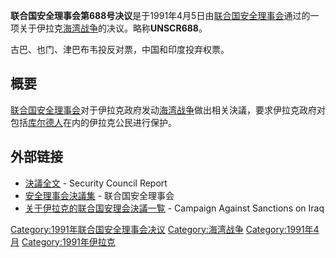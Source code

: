 {{Infobox UN resolution
|number = 688
|organ = SC
|date = 4月5日
|year = 1991年
|meeting = 2982
|code = S/RES/688
|document = http://daccess-dds-ny.un.org/doc/RESOLUTION/GEN/NR0/596/24/IMG/NR059624.pdf?OpenElement
|for = 10
|abstention = 2
|against = 3
|subject = 要求伊拉克政府对包括库尔德人在内的伊拉克公民进行保护
|result = 通过 
|image = Iraq NO FLY ZONES.PNG
|caption = 伊拉克北部和南部的禁飞区
}}

'''联合国安全理事会第688号决议'''是于1991年4月5日由[[联合国安全理事会|联合国安全理事会]]通过的一项关于伊拉克[[海湾战争|海湾战争]]的决议。略称'''UNSCR688'''。

古巴、也门、津巴布韦投反对票，中国和印度投弃权票。

== 概要 ==
[[联合国安全理事会|联合国安全理事会]]对于伊拉克政府发动[[海湾战争|海湾战争]]做出相关決議，要求伊拉克政府对包括[[库尔德人|库尔德人]]在内的伊拉克公民进行保护。

== 外部链接 ==
* [http://daccessdds.un.org/doc/RESOLUTION/GEN/NR0/596/24/IMG/NR059624.pdf?OpenElement 決議全文]{{dead link|date=2018年1月 |bot=InternetArchiveBot |fix-attempted=yes }}{{en icon}} - Security Council Report
* [http://www.un.org/documents/scres.htm 安全理事会決議集] {{Webarchive|url=https://archive.is/20120914045421/www.un.org/documents/scres.htm |date=2012-09-14 }}{{en icon}} - 联合国安全理事会
* [http://www.casi.org.uk/info/scriraq.html 关于伊拉克的联合国安理会決議一覧] {{Wayback|url=http://www.casi.org.uk/info/scriraq.html |date=20210426115456 }}{{en icon}} - Campaign Against Sanctions on Iraq

{{UNSCR 1991}}
{{Authority control}}
[[Category:1991年联合国安全理事会决议|Category:1991年联合国安全理事会决议]]
[[Category:海湾战争|Category:海湾战争]]
[[Category:1991年4月|Category:1991年4月]]
[[Category:1991年伊拉克|Category:1991年伊拉克]]